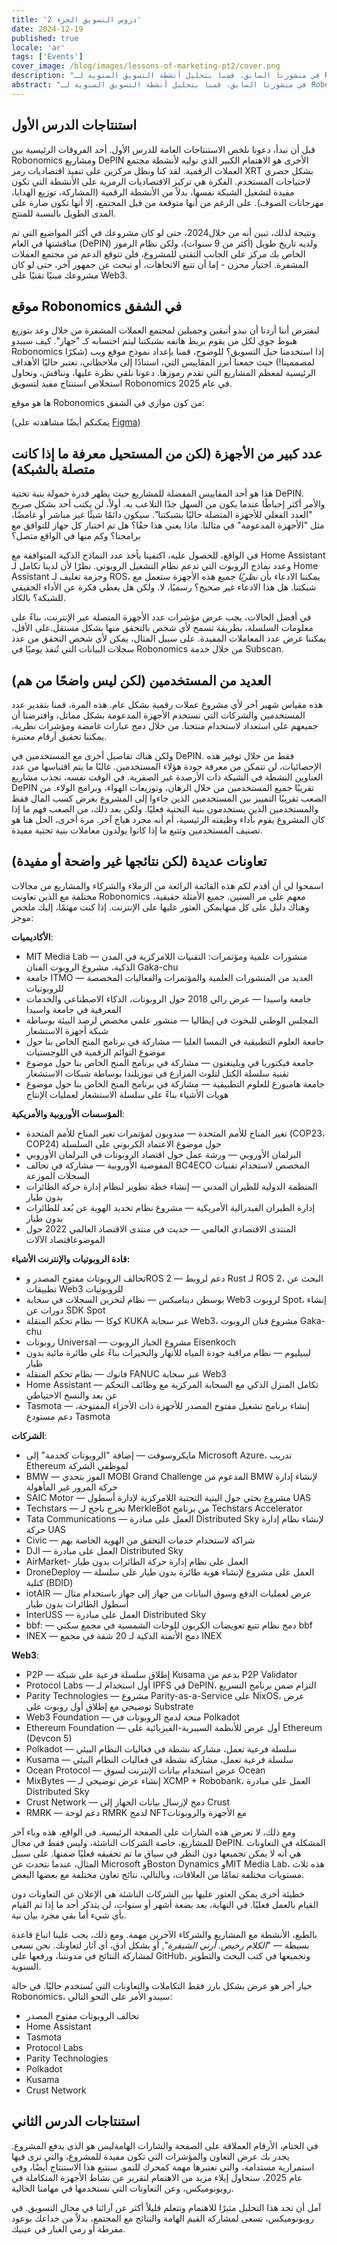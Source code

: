 ```yaml
---
title: 'دروس التسويق الجزء 2'
date: 2024-12-19
published: true
locale: 'ar'
tags: ['Events']
cover_image: /blog/images/lessons-of-marketing-pt2/cover.png
description: "في منشورنا السابق، قمنا بتحليل أنشطة التسويق السنوية لـ Robonomics. في هذا المنشور، سنلقي نظرة على Robonomics من خلال توقعات مجتمع العملات الرقمية. وسنناقش لماذا لا نرغب في متابعتها."
abstract: "في منشورنا السابق، قمنا بتحليل أنشطة التسويق السنوية لـ Robonomics. في هذا المنشور، سنلقي نظرة على Robonomics من خلال توقعات مجتمع العملات الرقمية. وسنناقش لماذا لا نرغب في متابعتها. إيفان بيرمان [Fingerling42]" 
---
```


## استنتاجات الدرس الأول

قبل أن نبدأ، دعونا نلخص الاستنتاجات العامة للدرس الأول. أحد الفروقات الرئيسية بين Robonomics ومشاريع DePIN الأخرى هو الاهتمام الكبير الذي نوليه لأنشطة مجتمع العملات الرقمية. لقد كنا ونظل مركزين على تنفيذ اقتصاديات رمز XRT بشكل حصري لاحتياجات المستخدم. الفكرة هي تركيز الاقتصاديات الرمزية على الأنشطة التي تكون مفيدة لتشغيل الشبكة نفسها، بدلاً من الأنشطة الرقمية (المشاركة، توزيع الهدايا، مهرجانات الصوف). على الرغم من أنها متوقعة من قبل المجتمع، إلا أنها تكون ضارة على المدى الطويل بالنسبة للمنتج.

ونتيجة لذلك، تبين أنه من خلال2024، حتى لو كان مشروعك في أكثر المواضيع التي تم مناقشتها في العام (DePIN) ولديه تاريخ طويل (أكثر من 9 سنوات)، ولكن نظام الرموز الخاص بك مركز على الجانب التقني للمشروع، فلن تتوقع الدعم من مجتمع العملات المشفرة. اختيار محزن - إما أن تتبع الاتجاهات، أو تبحث عن جمهور آخر، حتى لو كان مشروعك مبنيًا تقنيًا على Web3.

## موقع Robonomics في الشفق

لنفترض أننا أردنا أن نبدو أنيقين وجميلين لمجتمع العملات المشفرة من خلال وعد بتوزيع هبوط جوي لكل من يقوم بربط هاتفه بشبكتنا ليتم احتسابه كـ "جهاز". كيف سيبدو Robonomics إذا استخدمنا حيل التسويق؟ للوضوح، قمنا بإعداد نموذج موقع ويب (شكرًا لمصممينا!) حيث جمعنا أبرز المقاييس التي، استنادًا إلى ملاحظاتي، تعتبر حاليًا الأهداف الرئيسية لمعظم المشاريع التي تقدم رموزها. دعونا نلقي نظرة عليها، ونناقش، ونحاول استخلاص استنتاج مفيد لتسويق Robonomics في عام 2025.

ها هو موقع Robonomics من كون موازي في الشفق:

(يمكنكم أيضًا مشاهدته على [Figma](https://www.figma.com/proto/owWejYYXtE70tgU74sDQ5e/Untitled?node-id=1-2&node-type=canvas&t=iLQQ4HrIkYPeyfoo-1&scaling=scale-down&content-scaling=fixed&page-id=0%3A1&starting-point-node-id=1%3A2&share=1))

<RbImage zoom src="/blog/images/lessons-of-marketing-pt2/dusk-robo-site.webp" alt="موقع الغسق لروبونوميكس" />

## عدد كبير من الأجهزة (لكن من المستحيل معرفة ما إذا كانت متصلة بالشبكة)

هذا هو أحد المقاييس المفضلة للمشاريع حيث يظهر قدرة حمولة بنية تحتية DePIN. والأمر أكثر إحباطًا عندما يكون من السهل جدًا التلاعب به. أولاً، لن يكتب أحد بشكل صريح "العدد الفعلي للأجهزة المتصلة حاليًا بشبكتنا". سيكون دائمًا شيئًا غير مباشر أو غامضًا، مثل "الأجهزة المدعومة" في مثالنا. ماذا يعني هذا حقًا؟ هل تم اختبار كل جهاز للتوافق مع برامجنا؟ وكم منها في الواقع متصل؟

في الواقع، للحصول عليه، اكتفينا بأخذ عدد النماذج الذكية المتوافقة مع Home Assistant وعدد نماذج الروبوت التي تدعم نظام التشغيل الروبوتي. نظرًا لأن لدينا تكامل لـ Home Assistant وحزمة تغليف لـ ROS، يمكننا الادعاء بأن *نظريًا* جميع هذه الأجهزة ستعمل مع شبكتنا. هل هذا الادعاء غير صحيح؟ رسميًا، لا. ولكن هل يعطي فكرة عن الأداء الحقيقي للشبكة؟ بالكاد.

في أفضل الحالات، يجب عرض مؤشرات عدد الأجهزة المتصلة عبر الإنترنت، بناءً على معلومات السلسلة، بطريقة تسمح لأي شخص بالتحقق منها بشكل مستقل.على الأقل، يمكننا عرض عدد المعاملات المفيدة. على سبيل المثال، يمكن لأي شخص التحقق من عدد سجلات البيانات التي تُنفذ يوميًا في Robonomics من خلال خدمة Subscan.

## العديد من المستخدمين (لكن ليس واضحًا من هم)

هذه مقياس شهير آخر لأي مشروع عملات رقمية بشكل عام. هذه المرة، قمنا بتقدير عدد المستخدمين والشركات التي تستخدم الأجهزة المدعومة بشكل مماثل، وافترضنا أن جميعهم على استعداد لاستخدام منتجنا. من خلال دمج عبارات غامضة ومؤشرات نظرية، يمكننا تحقيق أرقام معتبرة.

ولكن هناك تفاصيل أخرى مع المستخدمين في DePIN. فقط من خلال توفير هذه الإحصائيات، لن تتمكن من معرفة جودة هؤلاء المستخدمين. غالبًا ما يتم اقتباسها من عدد العناوين النشطة في الشبكة ذات الأرصدة غير الصفرية. في الوقت نفسه، تجذب مشاريع DePIN تقريبًا جميع المستخدمين من خلال الرهان، وتوزيعات الهواء، وبرامج الولاء. من الصعب تقريبًا التمييز بين المستخدمين الذين جاءوا إلى المشروع بغرض كسب المال فقط والمستخدمين الذين يستخدمون بنية التحتية فعليًا. ولكن بعد ذلك، من الصعب فهم ما إذا كان المشروع يقوم بأداء وظيفته الرئيسية، أم أنه مجرد هياج آخر. مرة أخرى، الحل هنا هو تصنيف المستخدمين وتتبع ما إذا كانوا يولدون معاملات بنية تحتية مفيدة.

## تعاونات عديدة (لكن نتائجها غير واضحة أو مفيدة)

اسمحوا لي أن أقدم لكم هذه القائمة الرائعة من الزملاء والشركاء والمشاريع من مجالات مختلفة مع الذين تعاونت Robonomics معهم على مر السنين. جميع الأمثلة حقيقية، وهناك دليل على كل منهايمكن العثور عليها على الإنترنت. إذا كنت مهتمًا، إليك ملخص موجز:

**الأكاديميات**:

- MIT Media Lab — منشورات علمية ومؤتمرات: التقنيات اللامركزية في المدن الذكية، مشروع الروبوت الفنان Gaka-chu
- جامعة ITMO — العديد من المنشورات العلمية والمؤتمرات والفعاليات المخصصة للروبوتيات
- جامعة واسيدا — عرض رالي 2018 حول الروبوتات، الذكاء الاصطناعي والخدمات المعرفية في جامعة واسيدا
- المجلس الوطني للبحوث في إيطاليا — منشور علمي مخصص لرصد البيئة بوساطة شبكة أجهزة الاستشعار
- جامعة العلوم التطبيقية في النمسا العليا — مشاركة في برنامج المنح الخاص بنا حول موضوع التوائم الرقمية في اللوجستيات
- جامعة فيكتوريا في ويلينغتون — مشاركة في برنامج المنح الخاص بنا حول موضوع تقنية سلسلة الكتل لتلوث المزارع في نيوزيلندا بوساطة شبكات الاستشعار
- جامعة هامبورغ للعلوم التطبيقية — مشاركة في برنامج المنح الخاص بنا حول موضوع هويات الأشياء بناءً على سلسلة الاستشعار لعمليات الإنتاج

**المؤسسات الأوروبية والأمريكية**:

- تغير المناخ للأمم المتحدة — مندوبون لمؤتمرات تغير المناخ للأمم المتحدة (COP23، COP24) حول موضوع الاعتماد الكربوني على السلسلة
- البرلمان الأوروبي — ورشة عمل حول اقتصاد الروبوتات في البرلمان الأوروبي
- المفوضية الأوروبية — مشاركة في تحالف BC4ECO المخصص لاستخدام تقنيات السجلات الموزعة
- المنظمة الدولية للطيران المدني — إنشاء خطة تطوير لنظام إدارة حركة الطائرات بدون طيار
- إدارة الطيران الفيدرالية الأمريكية — مشروع نظام تحديد الهوية عن بُعد للطائرات بدون طيار
- المنتدى الاقتصادي العالمي — حديث في منتدى الاقتصاد العالمي 2022 حول الموضوعاقتصاد الآلات

**قادة الروبوتيات والإنترنت الأشياء:**

- تحالف الروبوتات مفتوح المصدر وROS 2 — دعم لروبط Rust لـ ROS 2، البحث عن تطبيقات Web3 للروبوتيات
- بوسطن ديناميكس — نظام لتخزين السجلات في سحابة Web3 لروبوت Spot، إنشاء دورات عن SDK Spot
- كوكا — نظام تحكم المنقلة KUKA عبر سحابة Web3، مشروع فنان الروبوت Gaka-chu
- روبوتات Universal — مشروع الخباز الروبوت Eisenkoch
- ليبيليوم — نظام مراقبة جودة المياه للأنهار والبحيرات بناءً على طائرة مائية بدون طيار
- فانوك — نظام تحكم المنقلة FANUC عبر سحابة Web3
- Home Assistant — تكامل المنزل الذكي مع السحابة المركزية مع وظائف التحكم عن بعد والنسخ الاحتياطي
- Tasmota — إنشاء برنامج تشغيل مفتوح المصدر للأجهزة ذات الأجزاء المفتوحة، دعم مستودع Tasmota

**الشركات**:

- مايكروسوفت — إضافة "الروبوتات كخدمة" إلى Microsoft Azure، تدريب Ethereum لموظفي الشركة
- BMW — الفوز بتحدي MOBI Grand Challenge المدعوم من BMW لإنشاء إدارة حركة المرور غير المأهولة
- SAIC Motor — مشروع بحثي حول البنية التحتية اللامركزية لإدارة أسطول UAS
- Techstars — تخرج ناجح لـ MerkleBot من برنامج Techstars Accelerator
- Tata Communications — العمل على مبادرة Distributed Sky لإنشاء نظام إدارة حركة UAS
- Civic — شراكة لاستخدام خدمات التحقق من الهوية الخاصة بهم
- DJI — العمل على مبادرة Distributed Sky
- AirMarket- العمل على نظام إدارة حركة الطائرات بدون طيار
- DroneDeploy — العمل على مشروع لإنشاء هوية طائرة بدون طيار على سلسلة كتلية (BDID)
- iotAIR — عرض لعمليات الدفع وسوق البيانات من جهاز إلى جهاز باستخدام مثال أسطول الطائرات بدون طيار
- InterUSS — العمل على مبادرة Distributed Sky
- bbf: — دمج نظام تتبع تعويضات الكربون للوحات الشمسية في مجمع سكني bbf
- INEX — دمج الأتمتة الذكية لـ 20 شقة في مجمع INEX

**Web3**:

- P2P — إطلاق سلسلة فرعية على شبكة Kusama بدعم من P2P Validator
- Protocol Labs — أول استخدام لـ IPFS في DePIN، التزام ضمن برنامج التسريع
- Parity Technologies — مشروع Parity-as-a-Service على NixOS، عرض توضيحي مع إطلاق أول روبوت على Substrate
- Web3 Foundation — منحة لدمج الروبوتات في Polkadot
- Ethereum Foundation — أول عرض للأنظمة السيبرية-الفيزيائية على Ethereum (Devcon 5)
- Polkadot — سلسلة فرعية تعمل، مشاركة نشطة في فعاليات النظام البيئي
- Kusama — سلسلة فرعية تعمل، مشاركة نشطة في فعاليات النظام البيئي
- Ocean Protocol — عرض استخدام بيانات الإنترنت لسوق Ocean
- MixBytes — إنشاء عرض توضيحي لـ XCMP + Robobank، العمل على مبادرة Distributed Sky
- Crust Network — دمج لإرسال بيانات الجهاز إلى Crust
- RMRK — دعم لوحة RMRK لدمج NFTمع الأجهزة والروبوتات

ومع ذلك، لا نعرض هذه الشارات على الصفحة الرئيسية. في الواقع، هذه وباء آخر للمشاريع، خاصة الشركات الناشئة، وليس فقط في مجال DePIN. المشكلة في التعاونات هي أنه لا يمكن تجميعها دون النظر في سياق ما تم تحقيقه فعليًا ضمنها. على سبيل المثال، عندما نتحدث عن Microsoft وBoston Dynamics وMIT Media Lab، هذه ثلاث مستويات مختلفة تمامًا من العلاقات، وبالتالي، نتائج تعاون مختلفة مع بعضها البعض.

خطيئة أخرى يمكن العثور عليها بين الشركات الناشئة هي الإعلان عن التعاونات دون القيام بالعمل فعليًا. في النهاية، بعد بضعة أشهر أو سنوات، لن يتذكر أحد ما إذا تم القيام بأي شيء أما بقي مجرد بيان نية.

بالطبع، الأنشطة مع المشاريع والشركاء الآخرين مهمة. ومع ذلك، يجب علينا اتباع قاعدة بسيطة — "*الكلام رخيص. أرني الشيفرة*", أو بشكل أدق، أي آثار لتعاونك. نحن نسعى لمشاركة النتائج في مدونتنا، ورفعها على GitHub، وتجميعها في كتب البحث والتطوير السنوية.

خيار آخر هو عرض بشكل بارز فقط التكاملات والتعاونات التي تُستخدم حاليًا. في حالة Robonomics، سيبدو الأمر على النحو التالي:

- تحالف الروبوتات مفتوح المصدر
- Home Assistant
- Tasmota
- Protocol Labs
- Parity Technologies
- Polkadot
- Kusama
- Crust Network

## استنتاجات الدرس الثاني

في الختام، الأرقام العملاقة على الصفحة والشارات الهامةليس هو الذي يدفع المشروع. يجدر بك عرض التعاون والمؤشرات التي تكون مفيدة للمشروع، والتي ترى فيها استمرارية مستدامة، والتي تعتبرها مهمة كمحرك للنمو. سنتبع هذا الاستنتاج أيضًا، وفي عام 2025، سنحاول إيلاء مزيد من الاهتمام لتقرير عن نشاط الأجهزة المتكاملة في روبونوميكس، وعن التعاونات التي نستخدمها في مهامنا الحالية.

آمل أن تجد هذا التحليل مثيرًا للاهتمام وتتعلم قليلاً أكثر عن آرائنا في مجال التسويق. في روبونوميكس، نسعى لمشاركة القيم الهامة والنتائج مع المجتمع، بدلاً من خداعك بوعود مفرطة أو رمي الغبار في عينيك.